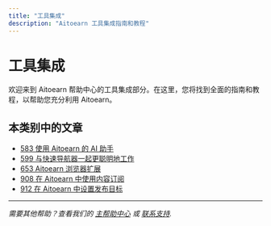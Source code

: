 ```yaml
---
title: "工具集成"
description: "Aitoearn 工具集成指南和教程"
---
```


<UpdatedAt />


# 工具集成

欢迎来到 Aitoearn 帮助中心的工具集成部分。在这里，您将找到全面的指南和教程，以帮助您充分利用 Aitoearn。

## 本类别中的文章

- [583 使用 Aitoearn 的 AI 助手](583-using-aitoearns-ai-assistant)
- [599 与快速导航器一起更聪明地工作](599-work-smarter-与-quick-navigator)
- [653 Aitoearn 浏览器扩展](653-aitoearn-浏览器-扩展)
- [908 在 Aitoearn 中使用内容订阅](908-using-内容-feeds-在-aitoearn)
- [912 在 Aitoearn 中设置发布目标](912-setting-posting-goals-在-aitoearn)

---

*需要其他帮助？查看我们的 [主帮助中心](/en/帮助-中心) 或 [联系支持](mailto:hello@aitoearn.com).*
